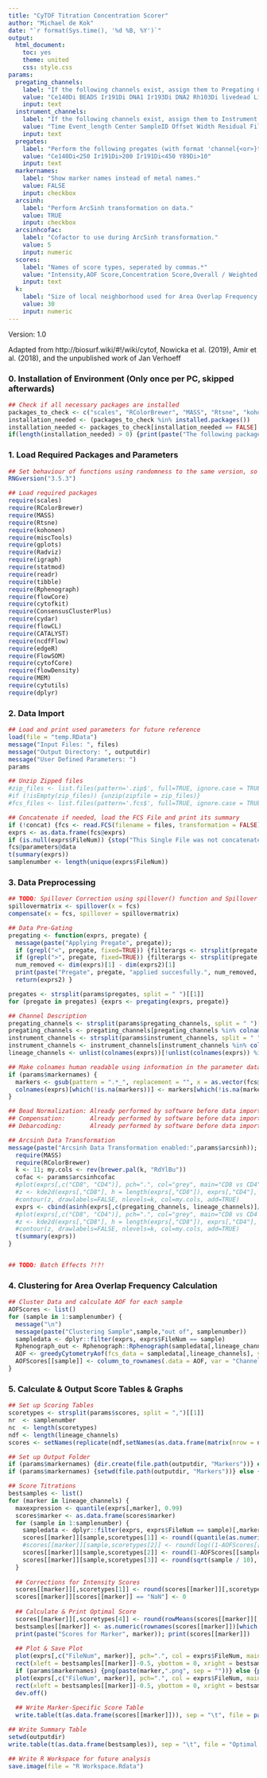 ---
title: "CyTOF Titration Concentration Scorer"
author: "Michael de Kok"
date: "`r format(Sys.time(), '%d %B, %Y')`"
output:
  html_document:
    toc: yes
    theme: united
    css: style.css
params:
  pregating_channels: 
    label: "If the following channels exist, assign them to Pregating Channels, seperated by spaces."
    value: "Ce140Di BEADS Ir191Di DNA1 Ir193Di DNA2 Rh103Di livedead LiveDead LIVEDEAD"
    input: text
  instrument_channels: 
    label: "If the following channels exist, assign them to Instrument Channels, seperated by spaces."
    value: "Time Event_length Center SampleID Offset Width Residual FileNum"
    input: text
  pregates: 
    label: "Perform the following pregates (with format 'channel{<or>}threshold'), seperated by spaces."
    value: "Ce140Di<250 Ir191Di>200 Ir191Di<450 Y89Di>10"
    input: text    
  markernames: 
    label: "Show marker names instead of metal names."
    value: FALSE
    input: checkbox     
  arcsinh: 
    label: "Perform ArcSinh transformation on data."
    value: TRUE
    input: checkbox
  arcsinhcofac: 
    label: "Cofactor to use during ArcSinh transformation."
    value: 5
    input: numeric            
  scores:
    label: "Names of score types, seperated by commas.*"
    value: "Intensity,AOF Score,Concentration Score,Overall / Weighted Score"
    input: text
  k: 
    label: "Size of local neighborhood used for Area Overlap Frequency (AOF) calculation."
    value: 30
    input: numeric    
---

Version: 1.0

Adapted from http://biosurf.wiki/#!/wiki/cytof, Nowicka et al. (2019), Amir et al. (2018), and the unpublished work of Jan Verhoeff

### 0. Installation of Environment (Only once per PC, skipped afterwards)

```{r installation, echo = TRUE, results='hold', message=FALSE}

## Check if all necessary packages are installed
packages_to_check <- c("scales", "RColorBrewer", "MASS", "Rtsne", "kohonen", "miscTools", "gplots", "Radviz", "igraph", "statmod","dplyr","readr","tibble", "flowCore", "cytofkit", "ConsensusClusterPlus", "cydar", "flowCL", "CATALYST", "ncdfFlow", "edgeR", "FlowSOM", "flowDensity", "devtools", "cytofCore", "cytutils", "Rphenograph", "MEM")
installation_needed <- (packages_to_check %in% installed.packages())
installation_needed <- packages_to_check[installation_needed == FALSE]
if(length(installation_needed) > 0) {print(paste("The following packages are missing:",installation_needed)); stop("Not all necessary packages are installed! Run the Installation Executable.")}

```

### 1. Load Required Packages and Parameters

```{r setup, echo = TRUE, results='hold', warning=TRUE, message=FALSE}

## Set behaviour of functions using randomness to the same version, so results are the same regardless of R version
RNGversion("3.5.3")

## Load required packages
require(scales)
require(RColorBrewer)
require(MASS)
require(Rtsne)
require(kohonen)
require(miscTools)
require(gplots)
require(Radviz)
require(igraph)
require(statmod)
require(readr)
require(tibble)
require(Rphenograph)
require(flowCore)
require(cytofkit)
require(ConsensusClusterPlus)
require(cydar)
require(flowCL)
require(CATALYST)
require(ncdfFlow)
require(edgeR)
require(FlowSOM)
require(cytofCore)
require(flowDensity)
require(MEM)
require(cytutils)
require(dplyr)

```

### 2. Data Import

```{r import}

## Load and print used parameters for future reference
load(file = "temp.RData")
message("Input Files: ", files)
message("Output Directory: ", outputdir)
message("User Defined Parameters: ")
params

## Unzip Zipped files
#zip_files <- list.files(pattern='.zip$', full=TRUE, ignore.case = TRUE)
#if (!isEmpty(zip_files)) {unzip(zipfile = zip_files)}
#fcs_files <- list.files(pattern='.fcs$', full=TRUE, ignore.case = TRUE)

## Concatenate if needed, load the FCS File and print its summary
if (!concat) {fcs <- read.FCS(filename = files, transformation = FALSE)} else {fcs <- concatFCS(x = files, file_num = TRUE); write.FCS(fcs, filename = paste(outputdir,".fcs",sep=""))}
exprs <- as.data.frame(fcs@exprs)
if (is.null(exprs$FileNum)) {stop("This Single File was not concatenated using this Script! Please re-concatenate your file using this script.")}
fcs@parameters@data
t(summary(exprs))
samplenumber <- length(unique(exprs$FileNum))

```

### 3. Data Preprocessing

```{r preprocessing}
## TODO: Spillover Correction using spillover() function and Spillover Matrix 
spillovermatrix <- spillover(x = fcs)
compensate(x = fcs, spillover = spillovermatrix)

## Data Pre-Gating
pregating <- function(exprs, pregate) {
  message(paste("Applying Pregate", pregate));
  if (grepl("<", pregate, fixed=TRUE)) {filterargs <- strsplit(pregate, split = "<")[[1]]; exprs2 <- dplyr::filter(exprs, exprs[,filterargs[1]] < filterargs[2] ) };
  if (grepl(">", pregate, fixed=TRUE)) {filterargs <- strsplit(pregate, split = ">")[[1]]; exprs2 <- dplyr::filter(exprs, exprs[,filterargs[1]] > filterargs[2] ) };
  num_removed <- dim(exprs)[1] - dim(exprs2)[1] 
  print(paste("Pregate", pregate, "applied succesfully.", num_removed, "cells have been filtered out.")) 
  return(exprs2) }

pregates <- strsplit(params$pregates, split = " ")[[1]] 
for (pregate in pregates) {exprs <- pregating(exprs, pregate)}

## Channel Description
pregating_channels <- strsplit(params$pregating_channels, split = " ")[[1]]
pregating_channels <- pregating_channels[pregating_channels %in% colnames(exprs)]
instrument_channels <- strsplit(params$instrument_channels, split = " ")[[1]]
instrument_channels <- instrument_channels[instrument_channels %in% colnames(exprs)]
lineage_channels <- unlist(colnames(exprs))[!unlist(colnames(exprs)) %in% c(pregating_channels,instrument_channels)]

## Make colnames human readable using information in the parameter data slot
if (params$markernames) {
  markers <- gsub(pattern = ".*_", replacement = "", x = as.vector(fcs@parameters@data$desc));
  colnames(exprs)[which(!is.na(markers))] <- markers[which(!is.na(markers))]
}

## Bead Normalization: Already performed by software before data import
## Compensation:       Already performed by software before data import
## Debarcoding:        Already performed by software before data import

## Arcsinh Data Transformation
message(paste("Arcsinh Data Transformation enabled:",params$arcsinh)); if (params$arcsinh) {
  require(MASS)
  require(RColorBrewer)
  k <- 11; my.cols <- rev(brewer.pal(k, "RdYlBu"))
  cofac <- params$arcsinhcofac
  #plot(exprs[,c("CD8", "CD4")], pch=".", col="grey", main="CD8 vs CD4")
  #z <- kde2d(exprs[,"CD8"], h = length(exprs[,"CD8"]), exprs[,"CD4"], n=50)
  #contour(z, drawlabels=FALSE, nlevels=k, col=my.cols, add=TRUE)
  exprs <- cbind(asinh(exprs[,c(pregating_channels, lineage_channels)]/cofac), exprs[,instrument_channels])
  #plot(exprs[,c("CD8", "CD4")], pch=".", col="grey", main="CD8 vs CD4 (transformed counts)")
  #z <- kde2d(exprs[,"CD8"], h = length(exprs[,"CD8"]), exprs[,"CD4"], n=50)
  #contour(z, drawlabels=FALSE, nlevels=k, col=my.cols, add=TRUE)
  t(summary(exprs))
}


## TODO: Batch Effects ?!?!

```

### 4. Clustering for Area Overlap Frequency Calculation

```{r clustering, echo = TRUE, results='hold', message=FALSE}

## Cluster Data and calculate AOF for each sample
AOFScores <- list()
for (sample in 1:samplenumber) {
  message("\n")
  message(paste("Clustering Sample",sample,"out of", samplenumber))
  sampledata <- dplyr::filter(exprs, exprs$FileNum == sample)
  Rphenograph_out <- Rphenograph::Rphenograph(sampledata[,lineage_channels], k = 30)
  AOF <- greedyCytometryAof(fcs_data = sampledata[,lineage_channels], y = Rphenograph_out[[2]]$membership)
  AOFScores[[sample]] <- column_to_rownames(.data = AOF, var = "ChannelName")
}

```

### 5. Calculate & Output Score Tables & Graphs

```{r scoring, warning = FALSE }

## Set up Scoring Tables
scoretypes <- strsplit(params$scores, split = ",")[[1]] 
nr  <- samplenumber
nc  <- length(scoretypes)
ndf <- length(lineage_channels)
scores <- setNames(replicate(ndf,setNames(as.data.frame(matrix(nrow = nr, ncol = nc)),scoretypes),simplify=FALSE),lineage_channels)

## Set up Output Folder
if (params$markernames) {dir.create(file.path(outputdir, "Markers"))} else {dir.create(file.path(outputdir, "Metals"))}
if (params$markernames) {setwd(file.path(outputdir, "Markers"))} else {setwd(file.path(outputdir, "Metals"))}

## Score Titrations
bestsamples <- list()
for (marker in lineage_channels) {
  maxexpression <- quantile(exprs[,marker], 0.99)
  scores$marker <- as.data.frame(scores$marker)
  for (sample in 1:samplenumber) {
    sampledata <- dplyr::filter(exprs, exprs$FileNum == sample)[,marker]
    scores[[marker]][sample,scoretypes[1]] <- round((quantile(as.numeric(sampledata), 0.99)) / maxexpression, 2)
    #scores[[marker]][sample,scoretypes[2]] <- round(log((1-AOFScores[[sample]][marker,"Aof"])*100,10)/2,2)
    scores[[marker]][sample,scoretypes[2]] <- round(1-AOFScores[[sample]][marker,"Aof"],2)
    scores[[marker]][sample,scoretypes[3]] <- round(sqrt(sample / 10), 2)
  }
  
  ## Corrections for Intensity Scores
  scores[[marker]][,scoretypes[1]] <- round(scores[[marker]][,scoretypes[1]] / (max(scores[[marker]][,scoretypes[1]])),2)
  scores[[marker]][scores[[marker]] == "NaN"] <- 0
  
  ## Calculate & Print Optimal Score
  scores[[marker]][,scoretypes[4]] <- round(rowMeans(scores[[marker]][,1:3]),2)
  bestsamples[[marker]] <- as.numeric(rownames(scores[[marker]])[which.max(scores[[marker]]$`Overall / Weighted Score`)])
  print(paste("Scores for Marker", marker)); print(scores[[marker]])
  
  ## Plot & Save Plot
  plot(exprs[,c("FileNum", marker)], pch=".", col = exprs$FileNum, main=marker)
  rect(xleft = bestsamples[[marker]]-0.5, ybottom = 0, xright = bestsamples[[marker]]+0.5, ytop = max(exprs[,marker]), border = "red")
  if (params$markernames) {png(paste(marker,".png", sep = ""))} else {png(paste(marker,".png", sep = ""))}
  plot(exprs[,c("FileNum", marker)], pch=".", col = exprs$FileNum, main=marker)
  rect(xleft = bestsamples[[marker]]-0.5, ybottom = 0, xright = bestsamples[[marker]]+0.5, ytop = max(exprs[,marker]), border = "red")
  dev.off()
  
  ## Write Marker-Specific Score Table
  write.table(t(as.data.frame(scores[[marker]])), sep = "\t", file = paste(marker," Scores.tsv", sep = ""), col.names = TRUE)}

## Write Summary Table
setwd(outputdir)
write.table(t(as.data.frame(bestsamples)), sep = "\t", file = "Optimal Marker Concentrations.tsv", col.names = FALSE)

## Write R Workspace for future analysis
save.image(file = "R Workspace.Rdata")

```